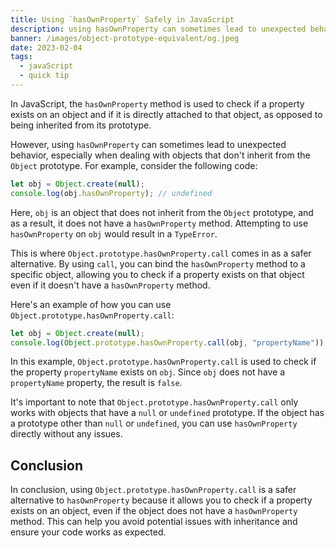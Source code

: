 ```yaml
---
title: Using `hasOwnProperty` Safely in JavaScript
description: using hasOwnProperty can sometimes lead to unexpected behavior, especially when dealing with objects that don't inherit from the Object prototype. For example, consider the following code
banner: /images/object-prototype-equivalent/og.jpeg
date: 2023-02-04
tags:
  - javaScript
  - quick tip
---
```


In JavaScript, the `hasOwnProperty` method is used to check if a property exists on an object and if it is directly attached to that object, as opposed to being inherited from its prototype.

However, using `hasOwnProperty` can sometimes lead to unexpected behavior, especially when dealing with objects that don't inherit from the `Object` prototype. For example, consider the following code:

```js
let obj = Object.create(null);
console.log(obj.hasOwnProperty); // undefined
```

Here, `obj` is an object that does not inherit from the `Object` prototype, and as a result, it does not have a `hasOwnProperty` method. Attempting to use `hasOwnProperty` on `obj` would result in a `TypeError`.

This is where `Object.prototype.hasOwnProperty.call` comes in as a safer alternative. By using `call`, you can bind the `hasOwnProperty` method to a specific object, allowing you to check if a property exists on that object even if it doesn't have a `hasOwnProperty` method.

Here's an example of how you can use `Object.prototype.hasOwnProperty.call`:

```js
let obj = Object.create(null);
console.log(Object.prototype.hasOwnProperty.call(obj, "propertyName")); // false
```

In this example, `Object.prototype.hasOwnProperty.call` is used to check if the property `propertyName` exists on `obj`. Since `obj` does not have a `propertyName` property, the result is `false`.

It's important to note that `Object.prototype.hasOwnProperty.call` only works with objects that have a `null` or `undefined` prototype. If the object has a prototype other than `null` or `undefined`, you can use `hasOwnProperty` directly without any issues.

## Conclusion

In conclusion, using `Object.prototype.hasOwnProperty.call` is a safer alternative to `hasOwnProperty` because it allows you to check if a property exists on an object, even if the object does not have a `hasOwnProperty` method. This can help you avoid potential issues with inheritance and ensure your code works as expected.
